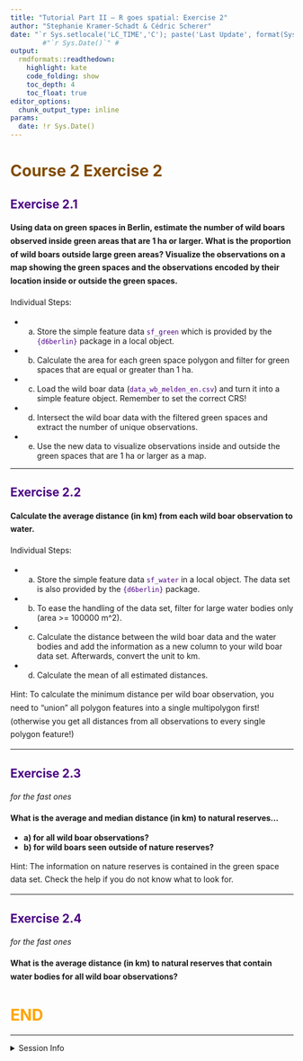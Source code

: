 ```yaml
---
title: "Tutorial Part II — R goes spatial: Exercise 2"
author: "Stephanie Kramer-Schadt & Cédric Scherer"
date: "`r Sys.setlocale('LC_TIME','C'); paste('Last Update', format(Sys.time(), '%B %e, %Y')) `" 
        #"`r Sys.Date()`" # 
output:
  rmdformats::readthedown:
    highlight: kate
    code_folding: show
    toc_depth: 4
    toc_float: true
editor_options:
  chunk_output_type: inline
params:
  date: !r Sys.Date()
---
```


<style>
h1 {
  color: Orange ;
}
h2, h3, h4, h5, h6, legend {
  color: Indigo ;
}
p {
  line-height:170%;
}
#sidebar h2 {
  background-color: Indigo;
}
code {
  color: Indigo ;
}
.exercise {
  color: #824b00;
}
</style>

# <span class='exercise'> Course 2 Exercise 2</span>

## Exercise 2.1

**Using data on green spaces in Berlin, estimate the number of wild boars observed inside green areas that are 1 ha or larger. What is the proportion of wild boars outside large green areas? Visualize the observations on a map showing the green spaces and the observations encoded by their location inside or outside the green spaces.**

Individual Steps:

* a. Store the simple feature data `sf_green` which is provided by the `{d6berlin}` package in a local object.
* b. Calculate the area for each green space polygon and filter for green spaces that are equal or greater than 1 ha.
* c. Load the wild boar data (`data_wb_melden_en.csv`) and turn it into a simple feature object. Remember to set the correct CRS!
* d. Intersect the wild boar data with the filtered green spaces and extract the number of unique observations.
* e. Use the new data to visualize observations inside and outside the green spaces that are 1 ha or larger as a map.

---

## Exercise 2.2

**Calculate the average distance (in km) from each wild boar observation to water.**

Individual Steps:

* a. Store the simple feature data `sf_water` in a local object. The data set is also provided by the `{d6berlin}` package.
* b. To ease the handling of the data set, filter for large water bodies only (area >= 100000 m^2).
* c. Calculate the distance between the wild boar data and the water bodies and add the information as a new column to your wild boar data set. Afterwards, convert the unit to km. 
* d. Calculate the mean of all estimated distances. 

Hint: To calculate the minimum distance per wild boar observation, you need to "union" all polygon features into a single multipolygon first! (otherwise you get all distances from all observations to every single polygon feature!)

---

## Exercise 2.3

*for the fast ones*

**What is the average and median distance (in km) to natural reserves...**  

* **a) for all wild boar observations?**  
* **b) for wild boars seen outside of nature reserves?**  

Hint: The information on nature reserves is contained in the green space data set. Check the help if you do not know what to look for.

---

## Exercise 2.4

*for the fast ones*

**What is the average distance (in km) to natural reserves that contain water bodies for all wild boar observations?**  

# END

---

<details><summary>Session Info</summary>

```r
Sys.time()
sessionInfo()
```

</details>
